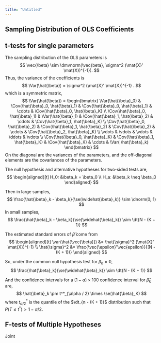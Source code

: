 ```yaml
---
title: "Untitled"
---
```


## Sampling Distribution of OLS Coefficients

## t-tests for single parameters

The sampling distribution of the OLS parameters is
$$
\vec{\beta} \sim \dmvnorm(\vec{beta}, \sigma^2 (\mat{X}' \mat{X})^{-1}).
$$
Thus, the variance of the coefficients is
$$
\Var(\hat{\beta}) = \sigma^2 (\mat{X}' \mat{X})^{-1} .
$$
which is a symmetric matrix,
$$
\Var(\hat{\beta}) = 
\begin{bmatrix}
\Var(\hat{\beta}_0) & \Cov(\hat{\beta}_0, \hat{\beta}_1) & \Cov(\hat{\beta}_0, \hat{\beta}_1) & \cdots & \Cov(\hat{\beta}_0, \hat{\beta}_K) \\
\Cov(\hat{\beta}_0, \hat{\beta}_1) & \Var(\hat{\beta}_1) & \Cov(\hat{\beta}_1, \hat{\beta}_2) & \cdots & \Cov(\hat{\beta}_1, \hat{\beta}_K) \\
\Cov(\hat{\beta}_0, \hat{\beta}_2) & \Cov(\hat{\beta}_1, \hat{\beta}_2) & \Cov(\hat{\beta}_2) & \cdots & \Cov(\hat{\beta}_2, \hat{\beta}_K) \\
\vdots & \vdots & \vdots & \ddots & \vdots \\
\Cov(\hat{\beta}_0, \hat{\beta}_K) & \Cov(\hat{\beta}_1, \hat{\beta}_K) & \Cov(\hat{\beta}_K) & \cdots & \Var( \hat{\beta}_k) 
\end{bmatrix}
$$
On the diagonal are the variances of the parameters, and the off-diagonal elements are the covariances of the parameters.

The null hypothesis and alternative hypotheses for two-sided tests are,
$$
\begin{aligned}[t]
H_0: &\beta_k = \beta_0 \\
H_a: &\beta_k \neq \beta_0
\end{aligned}
$$

Then in large samples, 
$$
\frac{\hat{\beta}_k - \beta_k}{\se(\widehat{\beta}_k)} \sim \dnorm(0, 1)
$$
In small samples,
$$
\frac{\hat{\beta}_k - \beta_k}{\se(\widehat{\beta}_k)} \sim \dt{N - (K + 1)}
$$


The estimated standard errors of $\hat{\beta}$ come from
$$
\begin{aligned}[t]
\var(\hat{\vec{\beta}}) &= \hat{\sigma}^2 (\mat{X}' \mat{X})^{-1} \\
\hat{\sigma}^2 &= \frac{\vec{\epsilon}'\vec{epsilon}}{(N - (K + 1))}
\end{aligned}
$$

So, under the common null hypothesis test for $\beta_k = 0$, 
$$
\frac{\hat{\beta}_k}{\se(\widehat{\beta}_k)} \sim \dt{N - (K + 1)}
$$

And the confidence intervals for a $(1 - \alpha) \times 100$ confidence interval for  $\hat{\beta}_k$ are,
$$
\hat{\beta}_k \pm t^*_{\alpha / 2} \times \se(\hat{\beta}_K)
$$
where $t^*_{\alpha / 2}$ is the quantile of the $\dt_{n - (K + 1)}$ distribution such that $P(T \leq t^*) > 1 - \alpha / 2$.


## F-tests of Multiple Hypotheses

Joint 
